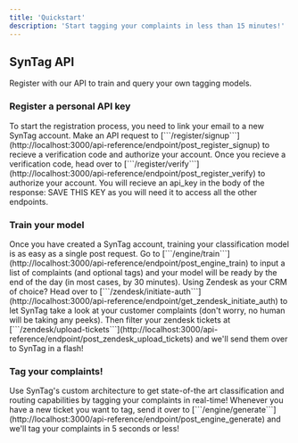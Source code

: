 ```yaml
---
title: 'Quickstart'
description: 'Start tagging your complaints in less than 15 minutes!'
---
```


## SynTag API

Register with our API to train and query your own tagging models.

### Register a personal API key

<AccordionGroup>
  <Accordion icon="user-plus" title="Register your account">
    To start the registration process, you need to link your email to a 
    new SynTag account. Make an API request to [```/register/signup```](http://localhost:3000/api-reference/endpoint/post_register_signup)
    to recieve a verification code and authorize your account.
  </Accordion>
  <Accordion icon="envelope" title="Enter your verification code">
    Once you recieve a verification code, head over to [```/register/verify```](http://localhost:3000/api-reference/endpoint/post_register_verify)
    to authorize your account. You will recieve an api_key in the body of the 
    response: SAVE THIS KEY as you will need it to access all the other endpoints.
  </Accordion>
</AccordionGroup>

### Train your model

<AccordionGroup>

<Accordion icon="message-bot" title="Train SynTag on your complaints">
  Once you have created a SynTag account, training your classification model is as
  easy as a single post request. Go to [```/engine/train```](http://localhost:3000/api-reference/endpoint/post_engine_train)
  to input a list of complaints (and optional tags) and your model will be ready
  by the end of the day (in most cases, by 30 minutes).
</Accordion>
<Accordion icon="square-z" title="One-click train with Zendesk">
  Using Zendesk as your CRM of choice? Head over to [```/zendesk/initiate-auth```](http://localhost:3000/api-reference/endpoint/get_zendesk_initiate_auth)
  to let SynTag take a look at your customer complaints (don't worry, no human
  will be taking any peeks). Then filter your zendesk tickets at [```/zendesk/upload-tickets```](http://localhost:3000/api-reference/endpoint/post_zendesk_upload_tickets)
  and we'll send them over to SynTag in a flash!
</Accordion>

</AccordionGroup>

### Tag your complaints!

<AccordionGroup>

<Accordion icon="tag" title="Tag your complaints!">
  Use SynTag's custom architecture to get state-of-the art classification and routing
  capabilities by tagging your complaints in real-time! Whenever you have a new ticket
  you want to tag, send it over to [```/engine/generate```](http://localhost:3000/api-reference/endpoint/post_engine_generate)
  and we'll tag your complaints in 5 seconds or less!
</Accordion>

</AccordionGroup>

